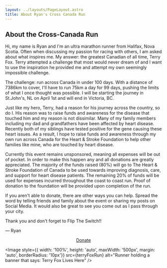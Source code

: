 ```yaml
---
layout: ../layouts/PageLayout.astro
title: About Ryan's Cross Canada Run
---
```



## About the Cross-Canada Run

Hi, my name is Ryan and I'm an ultra marathon runner from Halifax, Nova Scotia. Often when discussing my passion for racing with others, I am asked about what inspires me. My answer: the greatest Canadian of all time, Terry Fox. Terry attempted a challenge that most would never dream of and I want to use the inspiration he provided me and attempt my own seemingly impossible challenge.

The challenge: run across Canada in under 100 days. With a distance of 7386km to cover, I'll have to run 75km a day for 99 days, pushing the limits of what I once thought was possible. I will be starting the journey in St.John's, NL on April 1st and will end in Victoria, BC.

Just like my hero, Terry, had a reason for his journey across the country, so do I. His reason was to raise funds and awareness for the disease that touched him and my reason is not dissimilar. Many of my family members including my dad and grandfathers have been affected by heart disease. Recently both of my siblings have tested positive for the gene causing these heart issues. As a result, I hope to raise funds and awareness through my own run across Canada for the Heart & Stroke Foundation to help other families like mine, who are touched by heart disease.

Currently this event remains unsponsored, meaning all expenses will be out of pocket. In order to make this happen any and all donations are greatly appreciated. The majority of the funds raised (80%) will go to The Heart & Stroke Foundation of Canada to be used towards improving diagnosis, care, and support for heart disease patients. The remaining 20% of funds will be used for expenses incurred throughout the coast to coast run. Proof of donation to the foundation will be provided upon completion of the run.

If you aren't able to donate, there are other ways you can help. Spread the word by telling friends and family about the event or sharing my posts on Social Media. It would also be great to see you come out as I pass through your city.

Thank you and don't forget to Flip The Switch!!

— Ryan

<center>
<a className="link" target="_blank" href="https://www.gofundme.com/f/ryans-crosscanada-run">Donate</a>
</center>

<Image 
    style={{ width: '100%', height: 'auto', maxWidth: '500px', margin: 'auto', borderRadius: '10px'}}
    src={terryFoxRun} 
    alt="Runner holding a banner that says: Terry Fox Lives Here"
/>